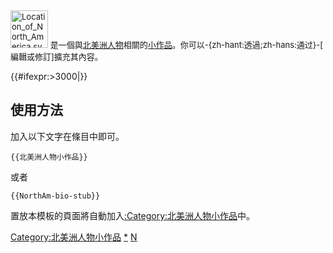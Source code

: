 <div class="notice metadata" id="stub" style="font-size: small;">[[File:Location of North America.svg|60px]]&nbsp;'''{{PAGENAME}}'''是一個與[[北美洲|北美洲人物]]相關的[[Wikipedia:小作品|小作品]]。你可以-{zh-hant:透過;zh-hans:通过}-<span class="plainlinks">[{{fullurl:{{FULLPAGENAME}}|action=edit}} 編輯或修訂]</span>擴充其內容。</div><includeonly>[[Category:北美洲人物小作品]]{{#ifexpr:{{PAGESIZE:{{FULLPAGENAME}}|R}}>3000|[[Category:字数已超过3000字节的小作品|{{PAGENAME}}]]}}</includeonly><noinclude>

==使用方法==
加入以下文字在條目中即可。
<pre>{{北美洲人物小作品}}</pre>
或者
<pre>{{NorthAm-bio-stub}}</pre>

置放本模板的頁面將自動加入[[:Category:北美洲人物小作品]]中。

[[Category:北美洲人物小作品|*]]
[[Category:美洲人物小作品模板|N]]
</noinclude>